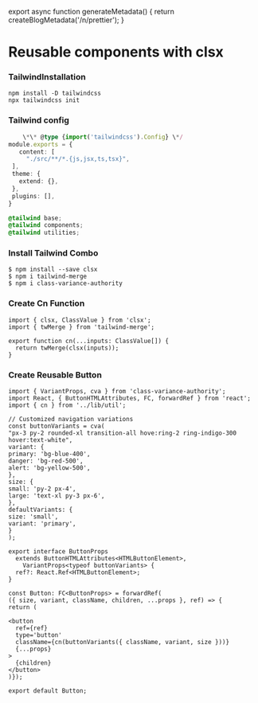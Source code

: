 
export async function generateMetadata() {
  return createBlogMetadata('/n/prettier');
}

<NameTransition className="mb-8 pt-0 text-base" isNavigate />

# Reusable components with clsx

### Tailwind**Installation**

```shell
npm install -D tailwindcss
npx tailwindcss init
```

### Tailwind config

```typescript
    \*\* @type {import('tailwindcss').Config} \*/
module.exports = {
   content: [
     "./src/**/*.{js,jsx,ts,tsx}",
 ],
 theme: {
   extend: {},
 },
 plugins: [],
}
```

```css
@tailwind base;
@tailwind components;
@tailwind utilities;
```

### Install Tailwind Combo

```shell
$ npm install --save clsx
$ npm i tailwind-merge
$ npm i class-variance-authority
```

### Create Cn Function

```tsx
import { clsx, ClassValue } from 'clsx';
import { twMerge } from 'tailwind-merge';

export function cn(...inputs: ClassValue[]) {
  return twMerge(clsx(inputs));
}
```

### Create Reusable Button

```tsx
import { VariantProps, cva } from 'class-variance-authority';
import React, { ButtonHTMLAttributes, FC, forwardRef } from 'react';
import { cn } from '../lib/util';

// Customized navigation variations
const buttonVariants = cva(
"px-3 py-2 rounded-xl transition-all hove:ring-2 ring-indigo-300 hover:text-white",
variant: {
primary: 'bg-blue-400',
danger: 'bg-red-500',
alert: 'bg-yellow-500',
},
size: {
small: 'py-2 px-4',
large: 'text-xl py-3 px-6',
},
defaultVariants: {
size: 'small',
variant: 'primary',
}
);

export interface ButtonProps
  extends ButtonHTMLAttributes<HTMLButtonElement>,
    VariantProps<typeof buttonVariants> {
  ref?: React.Ref<HTMLButtonElement>;
}

const Button: FC<ButtonProps> = forwardRef(
({ size, variant, className, children, ...props }, ref) => {
return (

<button
  ref={ref}
  type='button'
  className={cn(buttonVariants({ className, variant, size }))}
  {...props}
>
  {children}
</button>
)});

export default Button;
```
